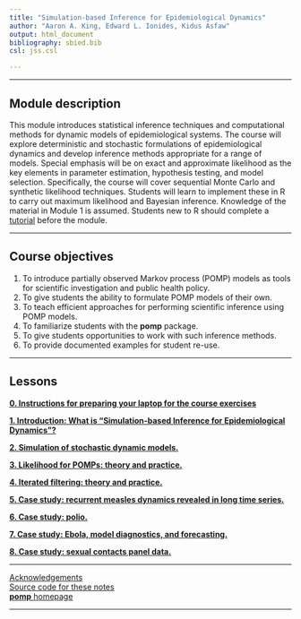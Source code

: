 ```yaml
---
title: "Simulation-based Inference for Epidemiological Dynamics"
author: "Aaron A. King, Edward L. Ionides, Kidus Asfaw"
output: html_document
bibliography: sbied.bib
csl: jss.csl

---
```


----------------------

## Module description

This module introduces statistical inference techniques and computational methods for dynamic models of epidemiological systems.
The course will explore deterministic and stochastic formulations of epidemiological dynamics and develop inference methods appropriate for a range of models.
Special emphasis will be on exact and approximate likelihood as the key elements in parameter estimation, hypothesis testing, and model selection. Specifically, the course will cover sequential Monte Carlo and synthetic likelihood techniques.
Students will learn to implement these in R to carry out maximum likelihood and Bayesian inference. Knowledge of the material in Module 1 is assumed.
Students new to R should complete a [tutorial](https://kingaa.github.io/R_Tutorial/) before the module.

----------------------

## Course objectives

1. To introduce partially observed Markov process (POMP) models as tools for scientific investigation and public health policy.
1. To give students the ability to formulate POMP models of their own.
1. To teach efficient approaches for performing scientific inference using POMP models.
1. To familiarize students with the **pomp** package.
1. To give students opportunities to work with such inference methods.
1. To provide documented examples for student re-use.

----------------------

## Lessons

[**0. Instructions for preparing your laptop for the course exercises**](./prep/index.html)

[**1. Introduction: What is "Simulation-based Inference for Epidemiological Dynamics"?**](./intro/)

[**2. Simulation of stochastic dynamic models.**](./stochsim/)

[**3. Likelihood for POMPs: theory and practice.**](./pfilter/)

[**4. Iterated filtering: theory and practice.**](./mif/)

[**5. Case study: recurrent measles dynamics revealed in long time series.**](./measles/)

[**6. Case study: polio.**](./polio/)

[**7. Case study: Ebola, model diagnostics, and forecasting.**](./ebola/)

[**8. Case study: sexual contacts panel data.**](./contacts/)

------------------------------------

[Acknowledgements](./acknowledge.html)  
[Source code for these notes](http://github.com/kingaa/sbied/)  
[**pomp** homepage](https://kingaa.github.io/pomp/)  

----------------------
